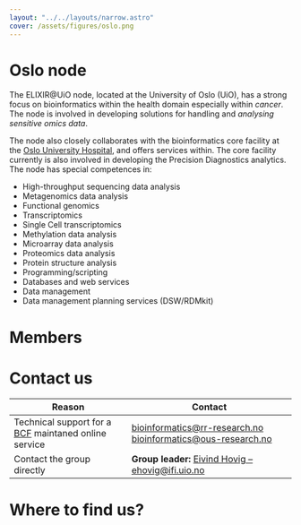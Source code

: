 ```yaml
---
layout: "../../layouts/narrow.astro"
cover: /assets/figures/oslo.png
---
```



# Oslo node

The ELIXIR@UiO node, located at the University of Oslo (UiO), has a strong focus on bioinformatics within the health domain especially within _cancer_. The node is involved in developing solutions for handling and _analysing sensitive omics data_.

The node also closely collaborates with the bioinformatics core facility at the [Oslo University Hospital](https://www.oslo-universitetssykehus.no/oslo-university-hospital), and offers services within. The core facility currently is also involved in developing the Precision Diagnostics analytics. The node has special competences in:

- High-throughput sequencing data analysis
- Metagenomics data analysis
- Functional genomics
- Transcriptomics
- Single Cell transcriptomics
- Methylation data analysis
- Microarray data analysis
- Proteomics data analysis
- Protein structure analysis
- Programming/scripting
- Databases and web services
- Data management
- Data management planning services (DSW/RDMkit)

# Members

<People org="uio" layout="two-col" hideOrg />

# Contact us

| Reason                                                                                              | Contact                                                                                                                                        |
|-----------------------------------------------------------------------------------------------------|------------------------------------------------------------------------------------------------------------------------------------------------|
| Technical support for a [BCF](https://www.ous-research.no/bioinformatics/) maintaned online service | [bioinformatics@rr-research.no](mailto:bioinformatics@rr-research.no)  [bioinformatics@ous-research.no](mailto:bioinformatics@ous-research.no) |
| Contact the group directly                                                                          | **Group leader:** [Eivind Hovig – ehovig@ifi.uio.no](mailto:ehovig@ifi.uio.no)                                                                 |

# Where to find us?

<MapComponent
    lat={59.934000}
    lng={10.769400}
    address="Gaustadalleen 23 B, Ole Johan Dahls hus, 0373 Oslo"
/>

